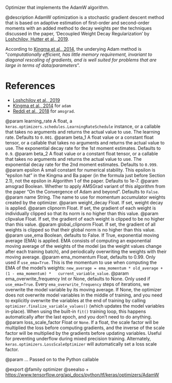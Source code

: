 Optimizer that implements the AdamW algorithm.

@description
AdamW optimization is a stochastic gradient descent method that is based on
adaptive estimation of first-order and second-order moments with an added
method to decay weights per the techniques discussed in the paper,
'Decoupled Weight Decay Regularization' by
[Loshchilov, Hutter et al., 2019](https://arxiv.org/abs/1711.05101).

According to
[Kingma et al., 2014](http://arxiv.org/abs/1412.6980),
the underying Adam method is "*computationally
efficient, has little memory requirement, invariant to diagonal rescaling of
gradients, and is well suited for problems that are large in terms of
data/parameters*".

# References
- [Loshchilov et al., 2019](https://arxiv.org/abs/1711.05101)
- [Kingma et al., 2014](http://arxiv.org/abs/1412.6980) for `adam`
- [Reddi et al., 2018](
    https://openreview.net/pdf?id=ryQu7f-RZ) for `amsgrad`.

@param learning_rate A float, a
    `keras.optimizers.schedules.LearningRateSchedule` instance, or
    a callable that takes no arguments and returns the actual value to
    use. The learning rate. Defaults to `0.001`.
@param beta_1 A float value or a constant float tensor, or a callable
    that takes no arguments and returns the actual value to use. The
    exponential decay rate for the 1st moment estimates.
    Defaults to `0.9`.
@param beta_2 A float value or a constant float tensor, or a callable
    that takes no arguments and returns the actual value to use. The
    exponential decay rate for the 2nd moment estimates.
    Defaults to `0.999`.
@param epsilon A small constant for numerical stability. This epsilon is
    "epsilon hat" in the Kingma and Ba paper (in the formula just
    before Section 2.1), not the epsilon in Algorithm 1 of the paper.
    Defaults to 1e-7.
@param amsgrad Boolean. Whether to apply AMSGrad variant of this algorithm
    from the paper "On the Convergence of Adam and beyond".
    Defaults to `False`.
@param name String. The name to use
  for momentum accumulator weights created by
  the optimizer.
@param weight_decay Float. If set, weight decay is applied.
@param clipnorm Float. If set, the gradient of each weight is individually
  clipped so that its norm is no higher than this value.
@param clipvalue Float. If set, the gradient of each weight is clipped to be
  no higher than this value.
@param global_clipnorm Float. If set, the gradient of all weights is clipped
  so that their global norm is no higher than this value.
@param use_ema Boolean, defaults to False. If True, exponential moving average
  (EMA) is applied. EMA consists of computing an exponential moving
  average of the weights of the model (as the weight values change after
  each training batch), and periodically overwriting the weights with
  their moving average.
@param ema_momentum Float, defaults to 0.99. Only used if `use_ema=True`.
  This is the momentum to use when computing
  the EMA of the model's weights:
  `new_average = ema_momentum * old_average + (1 - ema_momentum) *
  current_variable_value`.
@param ema_overwrite_frequency Int or None, defaults to None. Only used if
  `use_ema=True`. Every `ema_overwrite_frequency` steps of iterations,
  we overwrite the model variable by its moving average.
  If None, the optimizer
  does not overwrite model variables in the middle of training, and you
  need to explicitly overwrite the variables at the end of training
  by calling `optimizer.finalize_variable_values()`
  (which updates the model
  variables in-place). When using the built-in `fit()` training loop,
  this happens automatically after the last epoch,
  and you don't need to do anything.
@param loss_scale_factor Float or `None`. If a float, the scale factor will
  be multiplied the loss before computing gradients, and the inverse of
  the scale factor will be multiplied by the gradients before updating
  variables. Useful for preventing underflow during mixed precision
  training. Alternately, `keras.optimizers.LossScaleOptimizer` will
  automatically set a loss scale factor.

@param ... Passed on to the Python callable

@export
@family optimizer
@seealso
+ <https://www.tensorflow.org/api_docs/python/tf/keras/optimizers/AdamW>
